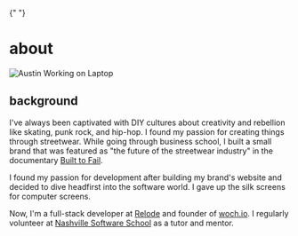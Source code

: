 <SEO title="about" />{" "}

# about

![Austin Working on Laptop](../assets/about.JPG)

## background

I've always been captivated with DIY cultures about creativity
and rebellion like skating, punk rock, and hip-hop. I found my
passion for creating things through streetwear. While going
through business school, I built a small brand that was featured
as "the future of the streetwear industry" in the documentary [Built to Fail](https://www.youtube.com/watch?v=YA5EKQSU670 "Built to Fail").

I found my passion for development after building my brand's
website and decided to dive headfirst into the software world. I
gave up the silk screens for computer screens.

Now, I'm a full-stack developer at [Relode](https://www.relode.com/ "Relode")
and founder of [woch.io](https://www.woch.io/ "woch"). I regularly volunteer at [Nashville Software School](http://nashvillesoftwareschool.com/ "Nashville Software School")
as a tutor and mentor.
